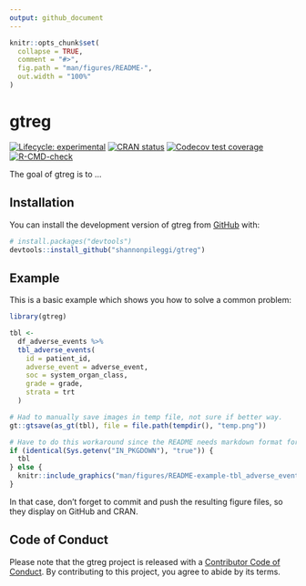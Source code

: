 ```yaml
---
output: github_document
---
```


<!-- README.md is generated from README.Rmd. Please edit that file -->

```r
knitr::opts_chunk$set(
  collapse = TRUE,
  comment = "#>",
  fig.path = "man/figures/README-",
  out.width = "100%"
)
```

# gtreg

<!-- badges: start -->
[![Lifecycle: experimental](https://img.shields.io/badge/lifecycle-experimental-orange.svg)](https://lifecycle.r-lib.org/articles/stages.html#experimental)
[![CRAN status](https://www.r-pkg.org/badges/version/gtreg)](https://CRAN.R-project.org/package=gtreg)
[![Codecov test coverage](https://codecov.io/gh/shannonpileggi/gtreg/branch/main/graph/badge.svg)](https://app.codecov.io/gh/shannonpileggi/gtreg?branch=main)
[![R-CMD-check](https://github.com/shannonpileggi/gtreg/workflows/R-CMD-check/badge.svg)](https://github.com/shannonpileggi/gtreg/actions)
<!-- badges: end -->

The goal of gtreg is to ...

## Installation

You can install the development version of gtreg from [GitHub](https://github.com/) with:

``` r
# install.packages("devtools")
devtools::install_github("shannonpileggi/gtreg")
```

## Example

This is a basic example which shows you how to solve a common problem:

```r
library(gtreg)

tbl <- 
  df_adverse_events %>%
  tbl_adverse_events(
    id = patient_id,
    adverse_event = adverse_event,
    soc = system_organ_class, 
    grade = grade, 
    strata = trt
  )
```

```r
# Had to manually save images in temp file, not sure if better way.
gt::gtsave(as_gt(tbl), file = file.path(tempdir(), "temp.png"))
```

```r
# Have to do this workaround since the README needs markdown format for GitHub page but a different format for the website.
if (identical(Sys.getenv("IN_PKGDOWN"), "true")) {
  tbl
} else {
  knitr::include_graphics("man/figures/README-example-tbl_adverse_events-1.png")
} 
```

In that case, don't forget to commit and push the resulting figure files, so they display on GitHub and CRAN.

## Code of Conduct

Please note that the gtreg project is released with a [Contributor Code of Conduct](https://contributor-covenant.org/version/2/0/CODE_OF_CONDUCT.html). By contributing to this project, you agree to abide by its terms.

